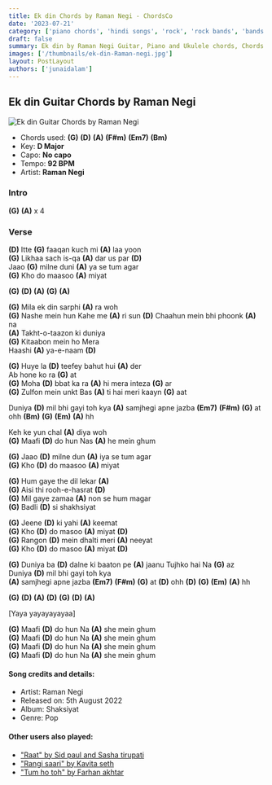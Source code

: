 ```yaml
---
title: Ek din Chords by Raman Negi - ChordsCo
date: '2023-07-21'
category: ['piano chords', 'hindi songs', 'rock', 'rock bands', 'bands']
draft: false
summary: Ek din by Raman Negi Guitar, Piano and Ukulele chords, Chords used - (G) (D) (A) (F#m) (Em7) (Bm) , Capo - No capo , Key -  D Major.
images: ['/thumbnails/ek-din-Raman-negi.jpg']
layout: PostLayout
authors: ['junaidalam']
---
```


## Ek din Guitar Chords by Raman Negi

![Ek din Guitar Chords by Raman Negi](/thumbnails/ek-din-Raman-negi.jpg)

- Chords used: **(G)** **(D)** **(A)** **(F#m)** **(Em7)** **(Bm)**
- Key: **D Major**
- Capo: **No capo**
- Tempo: **92 BPM**
- Artist: **Raman Negi**

### Intro

**(G)** **(A)** x 4

### Verse

**(D)** Itte **(G)** faaqan kuch mi **(A)** laa yoon\
**(G)** Likhaa sach is-qa **(A)** dar us par **(D)**\
Jaao **(G)** milne duni **(A)** ya se tum agar\
**(G)** Kho do maasoo **(A)** miyat

**(G)** **(D)** **(A)** **(G)** **(A)**

**(G)** Mila ek din sarphi **(A)** ra woh\
**(G)** Nashe mein hun Kahe me **(A)** ri sun **(D)** Chaahun mein bhi phoonk **(A)** na\
**(A)** Takht-o-taazon ki duniya\
**(G)** Kitaabon mein ho Mera\
Haashi **(A)** ya-e-naam **(D)**

**(G)** Huye la **(D)** teefey bahut hui **(A)** der\
Ab hone ko ra **(G)** at\
**(G)** Moha **(D)** bbat ka ra **(A)** hi mera inteza **(G)** ar\
**(G)** Zulfon mein unkt Bas **(A)** ti hai meri kaayn **(G)** aat

Duniya **(D)** mil bhi gayi toh kya **(A)** samjhegi apne jazba **(Em7)** **(F#m)** **(G)** at\
ohh **(Bm)** **(G)** **(Em)** **(A)** hh

Keh ke yun chal **(A)** diya woh\
**(G)** Maafi **(D)** do hun Nas **(A)** he mein ghum

**(G)** Jaao **(D)** milne dun **(A)** iya se tum agar\
**(G)** Kho **(D)** do maasoo **(A)** miyat

**(G)** Hum gaye the dil lekar **(A)**\
**(G)** Aisi thi rooh-e-hasrat **(D)**\
**(G)** Mil gaye zamaa **(A)** non se hum magar\
**(G)** Badli **(D)** si shakhsiyat

**(G)** Jeene **(D)** ki yahi **(A)** keemat\
**(G)** Kho **(D)** do masoo **(A)** miyat **(D)**\
**(G)** Rangon **(D)** mein dhalti meri **(A)** neeyat\
**(G)** Kho **(D)** do masoo **(A)** miyat **(D)**

**(G)** Duniya ba **(D)** dalne ki baaton pe **(A)** jaanu Tujhko hai Na **(G)** az\
Duniya **(D)** mil bhi gayi toh kya\
**(A)** samjhegi apne jazba **(Em7)** **(F#m)** **(G)** at **(D)** ohh **(D)** **(G)** **(Em)** **(A)** hh

**(G)** **(D)** **(A)** **(D)** **(G)** **(D)** **(A)**

[Yaya yayayayayaa]

**(G)** Maafi **(D)** do hun Na **(A)** she mein ghum\
**(G)** Maafi **(D)** do hun Na **(A)** she mein ghum\
**(G)** Maafi **(D)** do hun Na **(A)** she mein ghum\
**(G)** Maafi **(D)** do hun Na **(A)** she mein ghum

#### Song credits and details:

- Artist: Raman Negi
- Released on: 5th August 2022
- Album: Shaksiyat
- Genre: Pop

#### Other users also played:

- ["Raat" by Sid paul and Sasha tirupati](https://www.chordsco.com/chords/raat-chords-by-sid-paul-and-sasha-tirupati)
- ["Rangi saari" by Kavita seth](https://www.chordsco.com/chords/rangi-saari-chords-by-kavita-seth)
- ["Tum ho toh" by Farhan akhtar](https://www.chordsco.com/chords/tum-ho-toh-guitar-chords-by-farhan-akhtar)
